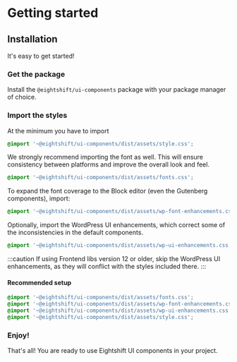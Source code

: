 # Getting started

## Installation

It's easy to get started!

### Get the package
Install the `@eightshift/ui-components` package with your package manager of choice.

### Import the styles

At the minimum you have to import
```scss
@import '~@eightshift/ui-components/dist/assets/style.css';
```

We strongly recommend importing the font as well. This will ensure consistency between platforms and improve the overall look and feel.
```scss
@import '~@eightshift/ui-components/dist/assets/fonts.css';
```

To expand the font coverage to the Block editor (even the Gutenberg components), import:
```scss
@import '~@eightshift/ui-components/dist/assets/wp-font-enhancements.css';
```

Optionally, import the WordPress UI enhancements, which correct some of the inconsistencies in the default components.

```scss
@import '~@eightshift/ui-components/dist/assets/wp-ui-enhancements.css';
```

:::caution
If using Frontend libs version 12 or older, skip the WordPress UI enhancements, as they will conflict with the styles included there.
:::

#### Recommended setup
```scss
@import '~@eightshift/ui-components/dist/assets/fonts.css';
@import '~@eightshift/ui-components/dist/assets/wp-font-enhancements.css';
@import '~@eightshift/ui-components/dist/assets/wp-ui-enhancements.css';
@import '~@eightshift/ui-components/dist/assets/style.css';
```

### Enjoy!

That's all! You are ready to use Eightshift UI components in your project.
